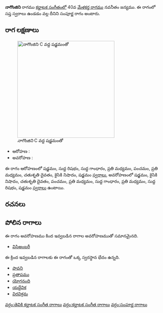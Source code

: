 {{Infobox ragam
	| name          	= నాగొంజిని
	| synonym	    	= 
	| mela          	= 
	| chakra        	= 
	| janaka        	= 
	| type          	= సంపూర్ణ
	| arohanam      	= {{svaraC|S|R1|G1|M2|P|M2|D2|N2|S'}} 
	| avarohanam    	= {{svaraC|S'|N2|D2|P|M2|G1|M2|R1|S}}
	| jeeva         	=
	| chhaya        	=
	| nyasa         	=
	| vishesha      	= 
	| equivalent  		= 
}}
{{కర్ణాటక సంగీత రాగాలు}}
'''నాగొంజిని''' రాగము [[కర్ణాటక సంగీతం]]లో 40వ [[మేళకర్త రాగము]] నవనీతం జన్యము.  ఈ రాగంలో సప్త స్వరాలు ఉండడం వల్ల దీనిని సంపూర్ణ రాగం అంటారు.


==రాగ లక్షణాలు==
[[Image:nagonjini_kb2wiki.png|thumb|right|316px|''నాగొంజిని'' C వద్ద షడ్జమంతో]]

* ఆరోహణ : {{svaraC|S|R1|G1|M2|P|M2|D2|N2|S'}} 
* అవరోహణ : {{svaraC|S'|N2|D2|P|M2|G1|M2|R1|S}}

ఈ రాగం ఆరోహణంలో షడ్జమం, సుద్ద  రిషభం, సుద్ద  గాంధారం, ప్రతి మధ్యమం, పంచమం, ప్రతి మధ్యమం, చతుశృతి దైవతం, కైసికి నిషాదం, షడ్జమం [[స్వరాలు]], అవరోహణంలో షడ్జమం, కైసికి నిషాదం, చతుశృతి దైవతం, పంచమం, ప్రతి మధ్యమం, సుద్ద  గాంధారం, ప్రతి మధ్యమం, సుద్ద  రిషభం, షడ్జమం [[స్వరాలు]] ఉంటాయి.

==రచనలు==



==పోలిన రాగాలు==
ఈ రాగం అవరోహణము కింద ఇవ్వబడిన రాగాల అవరోహణముతో సమానమైనది.
* [[విసిఅంబరీ]]

ఈ క్రింద ఇవ్వబడిన రాగాలకు ఈ రాగంతో ఒక్క స్వరస్థాన భేదం ఉన్నది.
* [[పావని]]
* [[ప్రతాపము]]
* [[యోగనంది]]
* [[యద్దేవిక]]
* [[విరవిక్రమ]]



[[వర్గం:తెవికి కర్ణాటక సంగీత రాగాలు]]
[[వర్గం:కర్ణాటక సంగీత రాగాలు]]
[[వర్గం:సంపూర్ణ రాగాలు]]